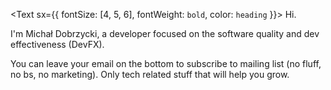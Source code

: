 <Text sx={{ fontSize: [4, 5, 6], fontWeight: `bold`, color: `heading` }}>
  Hi.
</Text>

I'm Michał Dobrzycki, a developer focused on the software quality and  dev effectiveness (DevFX).

You can leave your email on the bottom to subscribe to mailing list (no fluff, no bs, no marketing). Only tech related stuff that will help you grow.
